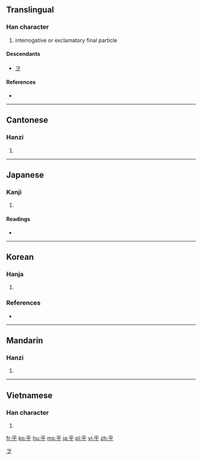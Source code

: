 ==Translingual==

===Han character===
{{Han char|rn=4|rad=丿|as=04|sn=5|four=2040<sub>9</sub>|canj=竹火木 (HFD)}}

# interrogative or exclamatory final particle

====Descendants====
* [[ヲ]]

====References====
* {{Han ref|kx=0082.070|dkj=00131|dj=0166.010|hdz=10036.080|uh=4E4E|ud=20046|bh=A547|bd=42311}}

[[Category:Han characters from which katakana were derived|ヲ]]

----

==Cantonese==

===Hanzi===
{{yue-hanzi|jyut=|y=fu4}}

# {{defn|Cantonese|sort=丿04}}

----

==Japanese==

===Kanji===
{{ja-kanji|grade=|rs=丿04}}

# {{defn|Japanese|sort=丿04}}

====Readings====
* {{ja-readings|on=[[こ]] (ko)|kun=[[よ]] (yo), [[かな]] (kana), [[か]] (ka)}}

----

==Korean==

===Hanja===
{{ko-hanja|hangeul=호|rv=ho|mr=ho|eumhun=어조사|ehrv=eojosa|ehmr=ǒjosa|ehy=}}

# {{defn|Korean|sort=丿04}}

===References===
* {{Hanja ref|nav=12427}}

----

==Mandarin==

===Hanzi===
{{cmn-hanzi|pin=[[hū]] ([[hu1]]), [[hú]] ([[hu2]])|wg=hu<sup>1</sup>, hu<sup>2</sup>}}

# {{defn|Mandarin|sort=丿04}}

----

==Vietnamese==

===Han character===
{{vi-hantu|[[hồ]]|rs=丿04}}

# {{defn|Vietnamese|sort=丿04}}

[[fr:乎]]
[[ko:乎]]
[[hu:乎]]
[[ms:乎]]
[[ja:乎]]
[[pl:乎]]
[[vi:乎]]
[[zh:乎]]